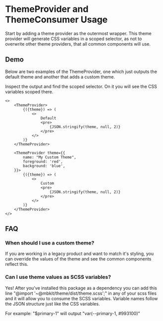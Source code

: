 # ThemeProvider and ThemeConsumer Usage

Start by adding a theme provider as the outermost wrapper. This theme provider will generate CSS variables in a scoped selector, as not to overwrite other theme providers, that all common components will use. 

## Demo

Below are two examples of the ThemeProvider, one which just outputs the default theme and another that adds a custom theme. 

Inspect the output and find the scoped selector. On it you will see the CSS variables scoped there.

```tsx
<>
    <ThemeProvider>
        {({theme}) => (
            <>
                Default
                <pre>
                    {JSON.stringify(theme, null, 2)}
                </pre>
            </>
        )}
    </ThemeProvider>

    <ThemeProvider theme={{
        name: "My Custom Theme",
        foreground: 'red',
        background: 'blue',
    }}>
        {({theme}) => (
            <>
                Custom
                <pre>
                    {JSON.stringify(theme, null, 2)}
                </pre>
            </>
        )}
    </ThemeProvider>
</>
```

## FAQ

### When should I use a custom theme?

If you are working in a legacy product and want to match it's styling, you can override the values of the theme and see the common components reflect this.

### Can I use theme values as SCSS variables?

Yes! After you've installed this package as a dependency you can add this line "@import '~@mbkit/theme/dist/theme.scss';" in any of your scss files and it will allow you to consume the SCSS variables. Variable names follow the JSON structure just like the CSS variables. 

For example: "$primary-1" will output "var(--primary-1, #993100)"